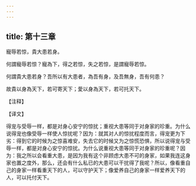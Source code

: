 ```yaml
---
---
---
```

title: 第十三章
---

寵辱若惊，貴大患若身。

何謂寵辱若惊？寵為下，得之若惊，失之若惊，是謂寵辱若惊。

何謂貴大患若身？吾所以有大患者，為吾有身，及吾無身，吾有何患？

故貴以身為天下，若可寄天下；愛以身為天下，若可托天下。

【注释】

【译文】

得宠与受辱一样，都是对身心安宁的惊扰；重视大患等同于对身家的珍重。为什么说得宠也像受辱一样使人惊扰呢？因为：就其对人的惊扰程度而言，得宠更为下劣：得到它的时候为之惊喜难安，失去它的时候又为之惊慌恐惧，所以说得宠与受辱一样，都是对身心安宁的惊扰。为什么说重视大患等同于对身家的珍重呢？因为：我之所以会看重大患，是因为我有这个非顾虑大患不可的身家，如果我连这身家也置之度外，那么，还会有什么私已的大患可以干扰得了我呢？所以，像看重自己的身家一样看重天下的人，可以守护天下；像爱养自己的身家一样爱养天下的人，可以托付天下。